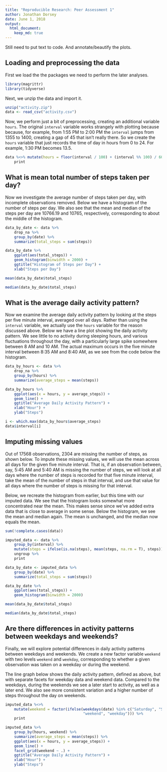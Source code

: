 ```yaml
---
title: "Reproducible Research: Peer Assessment 1"
author: Jonathan Dorsey
date: June 1, 2018
output: 
  html_document:
    keep_md: true
---
```


Still need to put text to code. And annotate/beautify the plots.


## Loading and preprocessing the data
First we load the the packages we need to perform the later analyses. 

```r
library(magrittr)
library(tidyverse)
```

Next, we unzip the data and import it.

```r
unzip("activity.zip")
data <- read_csv("activity.csv")
```

Now, we perform just a bit of preprocessing, creating an additional variable `hours`. The original `interval` variable works strangely with plotting because because, for example, from 1:55 PM to 2:00 PM the `interval` jumps from 1355 to 1400, creating a gap of 45 that isn't really there. So we create the `hours` variable that just records the time of day in hours from 0 to 24. For example, 1:30 PM becomes 13.5.

```r
data %<>% mutate(hours = floor(interval / 100) + (interval %% 100) / 60) %>%
    print
```


## What is mean total number of steps taken per day?

Now we investigate the average number of steps taken per day, with incomplete observations removed. Below we have a histogram of the number of steps per day. We also see that the mean and median of the steps per day are 10766.19 and 10765, respectively, corresponding to about the middle of the histogram.

```r
data_by_date <- data %>%
    drop_na %>%
    group_by(date) %>%
    summarize(total_steps = sum(steps))

data_by_date %>%
    ggplot(aes(total_steps)) +
    geom_histogram(binwidth = 2000) +
    ggtitle("Histogram of Steps per Day") +
    xlab("Steps per Day")

mean(data_by_date$total_steps)

median(data_by_date$total_steps)
```



## What is the average daily activity pattern?

Now we examine the average daily activity pattern by looking at the steps per five minute interval, averaged over all days. Rather than using the `interval` variable, we actually use the `hours` variable for the reason discussed above. Below we have a line plot showing the daily activity pattern. We see little to no activity during sleeping hours, and various fluctuations throughout the day, with a particularly large spike somewhere between 8 AM and 10 AM. The actual maximum occurs in the five minute interval between 8:35 AM and 8:40 AM, as we see from the code below the histogram.

```r
data_by_hours <- data %>%
    drop_na %>%
    group_by(hours) %>%
    summarize(average_steps = mean(steps))

data_by_hours %>%
    ggplot(aes(x = hours, y = average_steps)) +
    geom_line() +
    ggtitle("Average Daily Activity Pattern") +
    xlab("Hour") +
    ylab("Steps")

i <- which.max(data_by_hours$average_steps)
data$interval[i]
```

## Imputing missing values

Out of 17568 observations, 2304 are missing the number of steps, as shown below. To impute these missing values, we will use the mean across all days for the given five minute interval. That is, if an observation between, say, 5:45 AM and 5:40 AM is missing the number of steps, we will look at all days where the number of steps is recorded for that five minute interval, take the mean of the number of steps in that interval, and use that value for all days where the number of steps is missing for that interval. 

Below, we recreate the histogram from earlier, but this time with our imputed data. We see that the histogram looks somewhat more concentrated near the mean. This makes sense since we've added extra data that is close to average in some sense. Below the histogram, we see the mean and median again. The mean is unchanged, and the median now equals the mean.


```r
sum(!complete.cases(data))

imputed_data <- data %>%
    group_by(interval) %>%
    mutate(steps = ifelse(is.na(steps), mean(steps, na.rm = T), steps)) %>%
    ungroup %>%
    print

data_by_date <- imputed_data %>%
    group_by(date) %>%
    summarize(total_steps = sum(steps))

data_by_date %>%
    ggplot(aes(total_steps)) +
    geom_histogram(binwidth = 2000)

mean(data_by_date$total_steps)

median(data_by_date$total_steps)
```


## Are there differences in activity patterns between weekdays and weekends?

Finally, we will explore potential differences in daily activity patterns between weekdays and weekends. We create a new factor variable `weekend` with two levels `weekend` and `weekday`, corresponding to whether a given observation was taken on a weekday or during the weekend. 

The line graph below shows the daily activity pattern, defined as above, but with separate facets for weekday data and weekend data. Compared to the weekdays, during the weekends we see a later start to activity, as well as a later end. We also see more consistent variation and a higher number of steps throughout the day on weekends. 

```r
imputed_data %<>%
    mutate(weekend = factor(ifelse(weekdays(date) %in% c("Saturday", "Sunday"), 
                                   "weekend", "weekday"))) %>%
    print

imputed_data %>%
    group_by(hours, weekend) %>%
    summarize(average_steps = mean(steps)) %>%
    ggplot(aes(x = hours, y = average_steps)) +
    geom_line() + 
    facet_grid(weekend ~ .) +
    ggtitle("Average Daily Activity Pattern") +
    xlab("Hour") +
    ylab("Steps")


```

